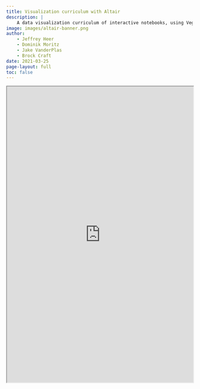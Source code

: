```yaml
---
title: Visualization curriculum with Altair
description: |
    A data visualization curriculum of interactive notebooks, using Vega-Lite and Altair.
image: images/altair-banner.png
author:
    - Jeffrey Heer
    - Dominik Moritz
    - Jake VanderPlas
    - Brock Craft
date: 2021-03-25
page-layout: full
toc: false
---
```


```{=html}
<iframe width="100%" height="800" src="https://masteringdata.ai/visualization-curriculum" title="Visualization curriculum"></iframe>
```

